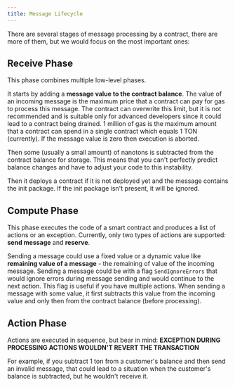 ```yaml
---
title: Message Lifecycle
---
```


There are several stages of message processing by a contract, there are more of them, but we would focus on the most important ones:

## Receive Phase

This phase combines multiple low-level phases. 

It starts by adding a **message value to the contract balance**. The value of an incoming message is the maximum price that a contract can pay for gas to process this message. The contract can overwrite this limit, but it is not recommended and is suitable only for advanced developers since it could lead to a contract being drained. 1 million of gas is the maximum amount that a contract can spend in a single contract which equals 1 TON (currently). If the message value is zero then execution is aborted.

Then some (usually a small amount) of nanotons is subtracted from the contract balance for storage. This means that you can't perfectly predict balance changes and have to adjust your code to this instability.

Then it deploys a contract if it is not deployed yet and the message contains the init package. If the init package isn't present, it will be ignored.

## Compute Phase

This phase executes the code of a smart contract and produces a list of actions or an exception. Currently, only two types of actions are supported: **send message** and **reserve**.

Sending a message could use a fixed value or a dynamic value like **remaining value of a message** - the remaining of value of the incoming message. Sending a message could be with a flag `SendIgnoreErrors` that would ignore errors during message sending and would continue to the next action. This flag is useful if you have multiple actions. When sending a message with some value, it first subtracts this value from the incoming value and only then from the contract balance (before processing).

## Action Phase

Actions are executed in sequence, but bear in mind:
**EXCEPTION DURING PROCESSING ACTIONS WOULDN'T REVERT THE TRANSACTION**

For example, if you subtract 1 ton from a customer's balance and then send an invalid message, that could lead to a situation when the customer's balance is subtracted, but he wouldn't receive it.
